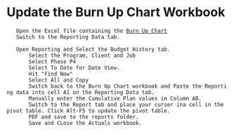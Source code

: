 = Update the Burn Up Chart Workbook =
	Open the Excel file containing the [[file:///R:/BRPC/107315/Project Controls/Reports/107315 - BRPC Mustang - Burn Up Chart - Weekly and Cumulative Performance.xlsx|Burn Up Chart]]
	Switch to the Reporting Data tab.
	
	Open Reporting and Select the Budget History tab.
		Select the Program, Client and Job
		Select Phase P4
		Select To Date for Date View.
		Hit "Find Now"
		Select All and Copy
		Switch back to the Burn Up Chart workbook and Paste the Reporting data into cell A1 on the Reporting Data tab.
		Manually enter the Cumulative Plan values in Column AB.
		Switch to the Report tab and place your curser ina cell in the pivot table. Click Alt-F5 to update the pivot table.
		PDF and save to the reports folder.
		Save and CLose the Actuals workbook.
		
